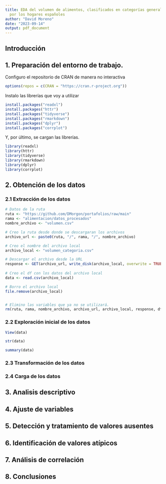 ```yaml
---
title: EDA del volumen de alimentos, clasificados en categorías generales, consumidos
  por los hogares españoles
author: "David Moreno"
date: "2023-09-14"
output: pdf_document
---
```


## Introducción
## 1. Preparación del entorno de trabajo.

Configuro el repositorio de CRAN de manera no interactiva

```r
options(repos = c(CRAN = "https://cran.r-project.org"))
```

Instalo las librerías que voy a utilizar

```r
install.packages("readxl")
install.packages("httr")
install.packages("tidyverse")
install.packages("rmarkdown")
install.packages("dplyr")
install.packages("corrplot")
```

Y, por último, se cargan las librerías.

```r
library(readxl)
library(httr)
library(tidyverse)
library(rmarkdown)
library(dplyr)
library(corrplot)
```

## 2. Obtención de los datos
### 2.1 Extracción de los datos

```r

# Datos de la ruta
ruta <- "https://github.com/DMorgon/portafolios/raw/main"
rama <- "alimentacion/datos_procesados"
nombre_archivo <- "volumen.csv"

# Creo la ruta desde donde se descargaran los archivos
archivo_url <- paste0(ruta, "/", rama, "/", nombre_archivo)

# Creo el nombre del archivo local
archivo_local <- "volumen_categoria.csv"

# Descargar el archivo desde la URL
response <- GET(archivo_url, write_disk(archivo_local, overwrite = TRUE))
  
# Creo el df con los datos del archivo local
data <- read.csv(archivo_local)

# Borro el archivo local
file.remove(archivo_local)


# Elimino las variables que ya no se utilizará.
rm(ruta, rama, nombre_archivo, archivo_url, archivo_local, response, df, i)

```

### 2.2 Exploración inicial de los datos

```r
View(data)
```

```r
str(data)
```

```r
summary(data)
```

### 2.3 Transformación de los datos


### 2.4 Carga de los datos




## 3. Analisis descriptivo
## 4. Ajuste de variables
## 5. Detección y tratamiento de valores ausentes
## 6. Identificación de valores atípicos
## 7. Análisis de correlación
## 8. Conclusiones